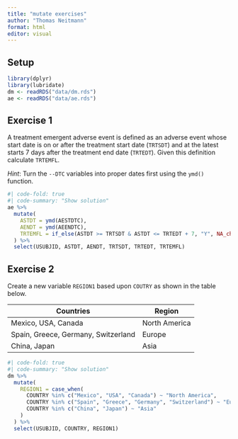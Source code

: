 ```yaml
---
title: "mutate exercises"
author: "Thomas Neitmann"
format: html
editor: visual
---
```


## Setup

```r
library(dplyr)
library(lubridate)
dm <- readRDS("data/dm.rds")
ae <- readRDS("data/ae.rds")
```

## Exercise 1

A treatment emergent adverse event is defined as an adverse event whose start date is on or after the treatment start date (`TRTSDT`) and at the latest starts 7 days after the treatment end date (`TRTEDT`). Given this definition calculate `TRTEMFL`.

*Hint*: Turn the `--DTC` variables into proper dates first using the `ymd()` function.

```r
#| code-fold: true
#| code-summary: "Show solution"
ae %>% 
  mutate(
    ASTDT = ymd(AESTDTC),
    AENDT = ymd(AEENDTC),
    TRTEMFL = if_else(ASTDT >= TRTSDT & ASTDT <= TRTEDT + 7, "Y", NA_character_)
  ) %>% 
  select(USUBJID, ASTDT, AENDT, TRTSDT, TRTEDT, TRTEMFL)
```

## Exercise 2

Create a new variable `REGION1` based upon `COUTRY` as shown in the table below.

| Countries                           | Region        |
|-------------------------------------|---------------|
| Mexico, USA, Canada                 | North America |
| Spain, Greece, Germany, Switzerland | Europe        |
| China, Japan                        | Asia          |

```r
#| code-fold: true
#| code-summary: "Show solution"
dm %>% 
  mutate(
    REGION1 = case_when(
      COUNTRY %in% c("Mexico", "USA", "Canada") ~ "North America",
      COUNTRY %in% c("Spain", "Greece", "Germany", "Switzerland") ~ "Europe",
      COUNTRY %in% c("China", "Japan") ~ "Asia"
    )
  ) %>% 
  select(USUBJID, COUNTRY, REGION1)
```
